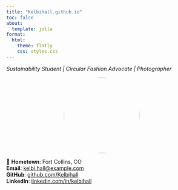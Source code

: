 ```yaml
---
title: "Kelbihall.github.io"
toc: false
about:
  template: jolla
format:
  html:
    theme: flatly
    css: styles.css
---
```


*Sustainability Student | Circular Fashion Advocate | Photographer*

<div style="text-align: center;">
  <img src="img/profile.jpg" width="200px" style="border-radius: 50%">
</div>

📍 **Hometown**: Fort Collins, CO  
**Email**: [kelbi.hall@example.com](mailto:kelbi.hall@example.com)  
**GitHub**: [github.com/Kelbihall](https://github.com/Kelbihall)  
**LinkedIn**: [linkedin.com/in/kelbihall](www.linkedin.com/in/kelbihall)
